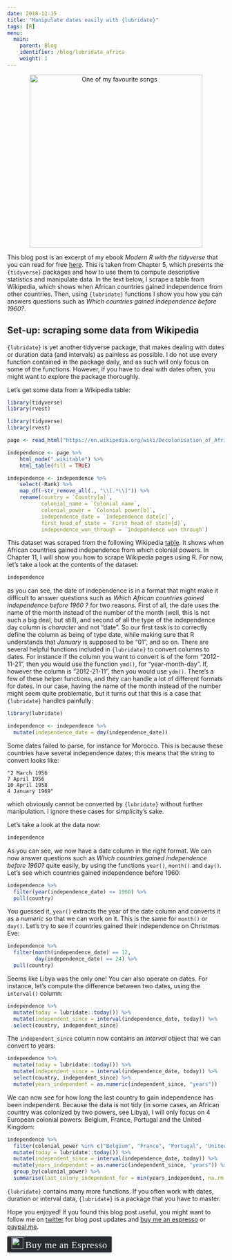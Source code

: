 ```yaml
---
date: 2018-12-15
title: "Manipulate dates easily with {lubridate}"
tags: [R]
menu:
  main:
    parent: Blog
    identifier: /blog/lubridate_africa
    weight: 1
---
```


<div style="text-align:center;">
  <a href="https://www.youtube.com/watch?v=FTQbiNvZqaY">
    <img width = "400" src="/img/africa.jpg" title = "One of my favourite songs"></a>
</div>

<script type="text/javascript" async
  src="https://cdnjs.cloudflare.com/ajax/libs/mathjax/2.7.5/MathJax.js?config=TeX-MML-AM_CHTML">
</script>

This blog post is an excerpt of my ebook *Modern R with the tidyverse* that you can read for 
free [here](https://b-rodrigues.github.io/modern_R/). This is taken from Chapter 5, which presents
the `{tidyverse}` packages and how to use them to compute descriptive statistics and manipulate data.
In the text below, I scrape a table from Wikipedia, which shows when African countries gained 
independence from other countries. Then, using `{lubridate}` functions I show you how you can 
answers questions such as *Which countries gained independence before 1960?*.

## Set-up: scraping some data from Wikipedia

`{lubridate}` is yet another tidyverse package, that makes dealing with dates or duration data 
(and intervals) as painless as possible. I do not use every function contained in the package 
daily, and as such will only focus on some of the functions. However, if you have to deal with 
dates often, you might want to explore the package thoroughly.

Let's get some data from a Wikipedia table:

```r
library(tidyverse)
library(rvest)
```

```r
library(tidyverse)
library(rvest)
```

```r
page <- read_html("https://en.wikipedia.org/wiki/Decolonisation_of_Africa")

independence <- page %>%
    html_node(".wikitable") %>%
    html_table(fill = TRUE)

independence <- independence %>%
    select(-Rank) %>%
    map_df(~str_remove_all(., "\\[.*\\]")) %>%
    rename(country = `Country[a]`,
           colonial_name = `Colonial name`,
           colonial_power = `Colonial power[b]`,
           independence_date = `Independence date[c]`,
           first_head_of_state = `First head of state[d]`,
           independence_won_through = `Independence won through`)
```

This dataset was scraped from the following Wikipedia [table](https://en.wikipedia.org/wiki/Decolonisation_of_Africa#Timeline).
It shows when African countries gained independence from which colonial powers. In Chapter 11, I
will show you how to scrape Wikipedia pages using R. For now, let's take a look at the contents
of the dataset:

```r
independence
```

as you can see, the date of independence is in a format that might make it difficult to answer questions
such as *Which African countries gained independence before 1960 ?* for two reasons. First of all,
the date uses the name of the month instead of the number of the month (well, this is not such a 
big deal, but still), and second of all the type of
the independence day column is *character* and not "date". So our first task is to correctly define the column
as being of type date, while making sure that R understands that *January* is supposed to be "01", and so
on. There are several helpful functions included in `{lubridate}` to convert columns to dates. For instance
if the column you want to convert is of the form "2012-11-21", then you would use the function `ymd()`,
for "year-month-day". If, however the column is "2012-21-11", then you would use `ydm()`. There's
a few of these helper functions, and they can handle a lot of different formats for dates. In our case,
having the name of the month instead of the number might seem quite problematic, but it turns out
that this is a case that `{lubridate}` handles painfully:

```r
library(lubridate)

independence <- independence %>%
  mutate(independence_date = dmy(independence_date))
```

Some dates failed to parse, for instance for Morocco. This is because these countries have several
independence dates; this means that the string to convert looks like:

```
"2 March 1956
7 April 1956
10 April 1958
4 January 1969"
```

which obviously cannot be converted by `{lubridate}` without further manipulation. I ignore these cases for
simplicity's sake.

Let's take a look at the data now:

```r
independence
```

As you can see, we now have a date column in the right format. We can now answer questions such as
*Which countries gained independence before 1960?* quite easily, by using the functions `year()`,
`month()` and `day()`. Let's see which countries gained independence before 1960:

```r
independence %>%
  filter(year(independence_date) <= 1960) %>%
  pull(country)
```

You guessed it, `year()` extracts the year of the date column and converts it as a *numeric* so that we can work
on it. This is the same for `month()` or `day()`. Let's try to see if countries gained their independence on
Christmas Eve:

```r
independence %>%
  filter(month(independence_date) == 12,
         day(independence_date) == 24) %>%
  pull(country)
```

Seems like Libya was the only one! You can also operate on dates. For instance, let's compute the difference between
two dates, using the `interval()` column:

```r
independence %>%
  mutate(today = lubridate::today()) %>%
  mutate(independent_since = interval(independence_date, today)) %>%
  select(country, independent_since)
```

The `independent_since` column now contains an *interval* object that we can convert to years:

```r
independence %>%
  mutate(today = lubridate::today()) %>%
  mutate(independent_since = interval(independence_date, today)) %>%
  select(country, independent_since) %>%
  mutate(years_independent = as.numeric(independent_since, "years"))
```

We can now see for how long the last country to gain independence has been independent.
Because the data is not tidy (in some cases, an African country was colonized by two powers,
see Libya), I will only focus on 4 European colonial powers: Belgium, France, Portugal and the United Kingdom:

```r
independence %>%
  filter(colonial_power %in% c("Belgium", "France", "Portugal", "United Kingdom")) %>%
  mutate(today = lubridate::today()) %>%
  mutate(independent_since = interval(independence_date, today)) %>%
  mutate(years_independent = as.numeric(independent_since, "years")) %>%
  group_by(colonial_power) %>%
  summarise(last_colony_independent_for = min(years_independent, na.rm = TRUE))
```

`{lubridate}` contains many more functions. If you often work with dates, duration or interval data, `{lubridate}`
is a package that you have to master.


Hope you enjoyed! If you found this blog post useful, you might want to follow 
me on [twitter](https://www.twitter.com/brodriguesco) for blog post updates and 
[buy me an espresso](https://www.buymeacoffee.com/brodriguesco) or [paypal.me](paypal.me/brodriguesco).

<style>.bmc-button img{width: 27px !important;margin-bottom: 1px !important;box-shadow: none !important;border: none !important;vertical-align: middle !important;}.bmc-button{line-height: 36px !important;height:37px !important;text-decoration: none !important;display:inline-flex !important;color:#ffffff !important;background-color:#272b30 !important;border-radius: 3px !important;border: 1px solid transparent !important;padding: 1px 9px !important;font-size: 22px !important;letter-spacing:0.6px !important;box-shadow: 0px 1px 2px rgba(190, 190, 190, 0.5) !important;-webkit-box-shadow: 0px 1px 2px 2px rgba(190, 190, 190, 0.5) !important;margin: 0 auto !important;font-family:'Cookie', cursive !important;-webkit-box-sizing: border-box !important;box-sizing: border-box !important;-o-transition: 0.3s all linear !important;-webkit-transition: 0.3s all linear !important;-moz-transition: 0.3s all linear !important;-ms-transition: 0.3s all linear !important;transition: 0.3s all linear !important;}.bmc-button:hover, .bmc-button:active, .bmc-button:focus {-webkit-box-shadow: 0px 1px 2px 2px rgba(190, 190, 190, 0.5) !important;text-decoration: none !important;box-shadow: 0px 1px 2px 2px rgba(190, 190, 190, 0.5) !important;opacity: 0.85 !important;color:#82518c !important;}</style><link href="https://fonts.googleapis.com/css?family=Cookie" rel="stylesheet"><a class="bmc-button" target="_blank" href="https://www.buymeacoffee.com/brodriguesco"><img src="https://www.buymeacoffee.com/assets/img/BMC-btn-logo.svg" alt="Buy me an Espresso"><span style="margin-left:5px">Buy me an Espresso</span></a>

